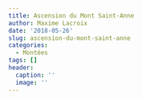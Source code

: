 ```yaml
---
title: Ascension du Mont Saint-Anne
author: Maxime Lacroix
date: '2018-05-26'
slug: ascension-du-mont-saint-anne
categories:
  - Montées
tags: []
header:
  caption: ''
  image: ''
---
```


